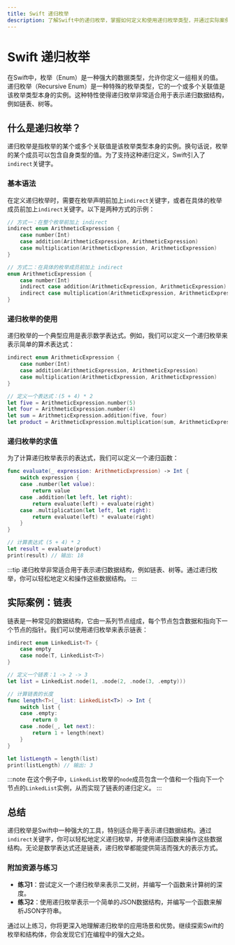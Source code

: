 ```yaml
---
title: Swift 递归枚举
description: 了解Swift中的递归枚举，掌握如何定义和使用递归枚举类型，并通过实际案例理解其应用场景。
---
```


# Swift 递归枚举

在Swift中，枚举（Enum）是一种强大的数据类型，允许你定义一组相关的值。递归枚举（Recursive Enum）是一种特殊的枚举类型，它的一个或多个关联值是该枚举类型本身的实例。这种特性使得递归枚举非常适合用于表示递归数据结构，例如链表、树等。

## 什么是递归枚举？

递归枚举是指枚举的某个或多个关联值是该枚举类型本身的实例。换句话说，枚举的某个成员可以包含自身类型的值。为了支持这种递归定义，Swift引入了`indirect`关键字。

### 基本语法

在定义递归枚举时，需要在枚举声明前加上`indirect`关键字，或者在具体的枚举成员前加上`indirect`关键字。以下是两种方式的示例：

```swift
// 方式一：在整个枚举前加上 indirect
indirect enum ArithmeticExpression {
    case number(Int)
    case addition(ArithmeticExpression, ArithmeticExpression)
    case multiplication(ArithmeticExpression, ArithmeticExpression)
}

// 方式二：在具体的枚举成员前加上 indirect
enum ArithmeticExpression {
    case number(Int)
    indirect case addition(ArithmeticExpression, ArithmeticExpression)
    indirect case multiplication(ArithmeticExpression, ArithmeticExpression)
}
```

### 递归枚举的使用

递归枚举的一个典型应用是表示数学表达式。例如，我们可以定义一个递归枚举来表示简单的算术表达式：

```swift
indirect enum ArithmeticExpression {
    case number(Int)
    case addition(ArithmeticExpression, ArithmeticExpression)
    case multiplication(ArithmeticExpression, ArithmeticExpression)
}

// 定义一个表达式：(5 + 4) * 2
let five = ArithmeticExpression.number(5)
let four = ArithmeticExpression.number(4)
let sum = ArithmeticExpression.addition(five, four)
let product = ArithmeticExpression.multiplication(sum, ArithmeticExpression.number(2))
```

### 递归枚举的求值

为了计算递归枚举表示的表达式，我们可以定义一个递归函数：

```swift
func evaluate(_ expression: ArithmeticExpression) -> Int {
    switch expression {
    case .number(let value):
        return value
    case .addition(let left, let right):
        return evaluate(left) + evaluate(right)
    case .multiplication(let left, let right):
        return evaluate(left) * evaluate(right)
    }
}

// 计算表达式 (5 + 4) * 2
let result = evaluate(product)
print(result) // 输出: 18
```

:::tip
递归枚举非常适合用于表示递归数据结构，例如链表、树等。通过递归枚举，你可以轻松地定义和操作这些数据结构。
:::

## 实际案例：链表

链表是一种常见的数据结构，它由一系列节点组成，每个节点包含数据和指向下一个节点的指针。我们可以使用递归枚举来表示链表：

```swift
indirect enum LinkedList<T> {
    case empty
    case node(T, LinkedList<T>)
}

// 定义一个链表：1 -> 2 -> 3
let list = LinkedList.node(1, .node(2, .node(3, .empty)))

// 计算链表的长度
func length<T>(_ list: LinkedList<T>) -> Int {
    switch list {
    case .empty:
        return 0
    case .node(_, let next):
        return 1 + length(next)
    }
}

let listLength = length(list)
print(listLength) // 输出: 3
```

:::note
在这个例子中，`LinkedList`枚举的`node`成员包含一个值和一个指向下一个节点的`LinkedList`实例，从而实现了链表的递归定义。
:::

## 总结

递归枚举是Swift中一种强大的工具，特别适合用于表示递归数据结构。通过`indirect`关键字，你可以轻松地定义递归枚举，并使用递归函数来操作这些数据结构。无论是数学表达式还是链表，递归枚举都能提供简洁而强大的表示方式。

### 附加资源与练习

- **练习1**：尝试定义一个递归枚举来表示二叉树，并编写一个函数来计算树的深度。
- **练习2**：使用递归枚举表示一个简单的JSON数据结构，并编写一个函数来解析JSON字符串。

通过以上练习，你将更深入地理解递归枚举的应用场景和优势。继续探索Swift的枚举和结构体，你会发现它们在编程中的强大之处。